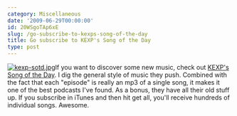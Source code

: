 ```yaml
---
category: Miscellaneous
date: '2009-06-29T00:00:00'
id: 20WSgoTAp6xE
slug: /go-subscribe-to-kexps-song-of-the-day
title: Go subscribe to KEXP's Song of the Day
type: post
---
```


[![kexp-sotd.jpg](http://www.alanwsmith.com/blog/wp-content/uploads/2009/06/kexp-sotd.jpg)](http://kexp.org/podcasting/podcasting.asp#song)If
you want to discover some new music, check out
[KEXP's Song of the Day](http://kexp.org/podcasting/podcasting.asp#song).
I dig the general style of music they push. Combined with the fact
that each "episode" is really an mp3 of a single song, it makes it
one of the best podcasts I've found. As a bonus, they have all
their old stuff up. If you subscribe in iTunes and then hit get
all, you'll receive hundreds of individual songs. Awesome.